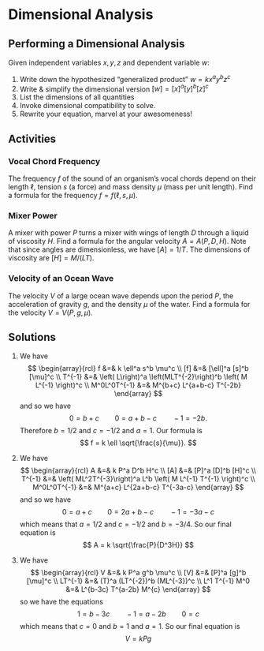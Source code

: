 # Dimensional Analysis


## Performing a Dimensional Analysis

Given independent variables $x,y,z$ and dependent variable $w$:

1. Write down the hypothesized "generalized product" $w = k x^a y^b z^c$
2. Write \& simplify the dimensional version $[w] = [x]^a [y]^b [z]^c$
3. List the dimensions of all quantities
4. Invoke dimensional compatibility to solve.
5. Rewrite your equation, marvel at your awesomeness!


## Activities

### Vocal Chord Frequency

The frequency $f$ of the sound of an organism's vocal chords depend on their length $\ell$, tension $s$ (a force) and mass density $\mu$ (mass per unit length). Find a formula for the frequency $f = f(\ell, s, \mu).$

### Mixer Power

A mixer with power $P$ turns a mixer with wings of length $D$ through a liquid of viscosity $H$. Find a formula for the angular velocity $A = A(P,D,H)$. Note that since angles are dimensionless, we have $[A] = 1/T$. The dimensions of viscosity are $[H] = M/(LT)$.

### Velocity of an Ocean Wave

The velocity $V$ of a large ocean wave depends upon the period $P$, the acceleration of gravity $g$, and the density $\mu$ of the water. Find a formula for the velocity $V=V(P,g,\mu)$.



## Solutions

1. We have
$$
\begin{array}{rcl}
f &=& k \ell^a s^b \mu^c \\
[f] &=&  [\ell]^a [s]^b [\mu]^c \\
T^{-1} &=& \left( L\right)^a \left(MLT^{-2}\right)^b \left( M L^{-1}  \right)^c \\
M^0L^0T^{-1} &=& M^{b+c} L^{a+b-c} T^{-2b}
\end{array}
$$
and so we have
$$
0 = b+c \qquad 0 = a+b-c \qquad -1=-2b.
$$
Therefore $b=1/2$ and $c=-1/2$ and $a=1$. Our formula is
$$
f = k \ell \sqrt{\frac{s}{\mu}}.
$$
2. We have
$$
\begin{array}{rcl}
A &=& k P^a D^b H^c \\
[A] &=&  [P]^a [D]^b [H]^c \\
T^{-1} &=& \left( ML^2T^{-3}\right)^a L^b \left( M L^{-1} T^{-1}  \right)^c \\
M^0L^0T^{-1} &=& M^{a+c} L^{2a+b-c} T^{-3a-c}
\end{array}
$$
and so  we have
$$
0 = a+c \qquad 0 = 2a+b-c \qquad -1 = -3a-c
$$
which means that $a=1/2$ and $c=-1/2$ and $b=-3/4$. So our final equation is
$$
A = k \sqrt{\frac{P}{D^3H}}
$$

3. We have
$$
\begin{array}{rcl}
V &=& k P^a g^b \mu^c \\
[V] &=& [P]^a [g]^b [\mu]^c \\
LT^{-1} &=& (T)^a (LT^{-2})^b (ML^{-3})^c \\
 L^1 T^{-1} M^0 &=& L^{b-3c} T^{a-2b} M^{c}
\end{array}
$$
so we have the equations
$$
1 = b - 3c \qquad -1 = a-2b \qquad 0 = c
$$
which means that $c=0$ and $b=1$ and $a=1$. So our final equation is
$$
V = k Pg
$$



